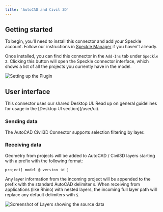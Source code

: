 ```yaml
---
title: 'AutoCAD and Civil 3D'
---
```



<LegacyWarning connector="AutoCAD Civil 3D" /> 
<LegacyVersions app="AutoCAD Civil 3D" versions="2021, 2022 & 2023" />

## Getting started

To begin, you'll need to install this connector and add your Speckle account. Follow our instructions in [Speckle Manager](/user/manager) if you haven't already.

Once installed, you can find this connector in the `Add-Ins` tab under `Speckle 2`. Clicking this button will open the Speckle connector interface, which shows a list of all the projects you currently have in the model.

<Frame>
  <img src="/images/legacy/acad/setup-plugin.gif" alt="Setting up the Plugin" />
</Frame>

## User interface

<Note>
  This connector uses our shared Desktop UI. Read up on general guidelines for usage in the [Desktop UI section](/user/ui).
</Note>

### Sending data

The AutoCAD Civil3D Connector supports selection filtering by layer.

### Receiving data

Geometry from projects will be added to AutoCAD / Civil3D layers starting with a prefix with the following format:

```
project[ model @ version id ]
```

Any layer information from the incoming project will be appended to the prefix with the standard AutoCAD delimiter `$`. When receiving from applications (like Rhino) with nested layers, the incoming full layer path will replace any default delimiters with `$`.

<Frame>
  <img src="/images/legacy/acad/receiving-layers.png" alt="Screenshot of Layers showing the source data" />
</Frame>